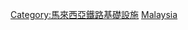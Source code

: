{{commonscat|Railway lines in Malaysia}}
[[Category:馬來西亞鐵路基礎設施|Category:馬來西亞鐵路基礎設施]]
[[Category:各國鐵路線|Malaysia]]